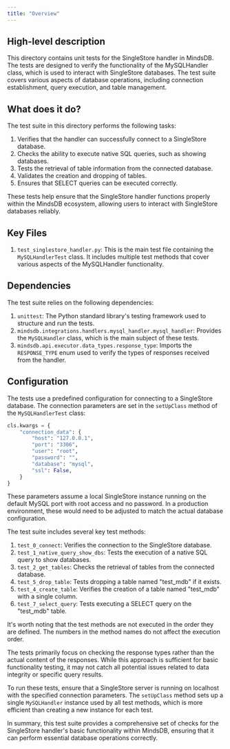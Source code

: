 ```yaml
---
title: "Overview"
---
```


## High-level description
This directory contains unit tests for the SingleStore handler in MindsDB. The tests are designed to verify the functionality of the MySQLHandler class, which is used to interact with SingleStore databases. The test suite covers various aspects of database operations, including connection establishment, query execution, and table management.

## What does it do?
The test suite in this directory performs the following tasks:

1. Verifies that the handler can successfully connect to a SingleStore database.
2. Checks the ability to execute native SQL queries, such as showing databases.
3. Tests the retrieval of table information from the connected database.
4. Validates the creation and dropping of tables.
5. Ensures that SELECT queries can be executed correctly.

These tests help ensure that the SingleStore handler functions properly within the MindsDB ecosystem, allowing users to interact with SingleStore databases reliably.

## Key Files
1. `test_singlestore_handler.py`: This is the main test file containing the `MySQLHandlerTest` class. It includes multiple test methods that cover various aspects of the MySQLHandler functionality.

## Dependencies
The test suite relies on the following dependencies:

1. `unittest`: The Python standard library's testing framework used to structure and run the tests.
2. `mindsdb.integrations.handlers.mysql_handler.mysql_handler`: Provides the `MySQLHandler` class, which is the main subject of these tests.
3. `mindsdb.api.executor.data_types.response_type`: Imports the `RESPONSE_TYPE` enum used to verify the types of responses received from the handler.

## Configuration
The tests use a predefined configuration for connecting to a SingleStore database. The connection parameters are set in the `setUpClass` method of the `MySQLHandlerTest` class:

```python
cls.kwargs = {
    "connection_data": {
        "host": "127.0.0.1",
        "port": "3306",
        "user": "root",
        "password": "",
        "database": "mysql",
        "ssl": False,
    }
}
```

These parameters assume a local SingleStore instance running on the default MySQL port with root access and no password. In a production environment, these would need to be adjusted to match the actual database configuration.

The test suite includes several key test methods:

1. `test_0_connect`: Verifies the connection to the SingleStore database.
2. `test_1_native_query_show_dbs`: Tests the execution of a native SQL query to show databases.
3. `test_2_get_tables`: Checks the retrieval of tables from the connected database.
4. `test_5_drop_table`: Tests dropping a table named "test_mdb" if it exists.
5. `test_4_create_table`: Verifies the creation of a table named "test_mdb" with a single column.
6. `test_7_select_query`: Tests executing a SELECT query on the "test_mdb" table.

It's worth noting that the test methods are not executed in the order they are defined. The numbers in the method names do not affect the execution order.

The tests primarily focus on checking the response types rather than the actual content of the responses. While this approach is sufficient for basic functionality testing, it may not catch all potential issues related to data integrity or specific query results.

To run these tests, ensure that a SingleStore server is running on localhost with the specified connection parameters. The `setUpClass` method sets up a single `MySQLHandler` instance used by all test methods, which is more efficient than creating a new instance for each test.

In summary, this test suite provides a comprehensive set of checks for the SingleStore handler's basic functionality within MindsDB, ensuring that it can perform essential database operations correctly.